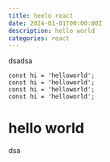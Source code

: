 ```yaml
---
title: heelo react
date: 2024-01-01T00:00:00Z
description: hello world
categories: react
---
```


dsadsa

```tsx
const hi = 'helloworld';
const hi = 'helloworld';
const hi = 'helloworld';
const hi = 'helloworld';
```

# hello world

dsa
